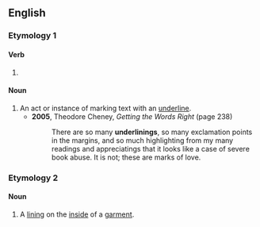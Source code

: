 ==English==

===Etymology 1===
{{suffix|en|underline|ing}}

====Verb====
{{head|en|verb form}}

# {{present participle of|en|underline|nocat=1}}

====Noun====
{{en-noun}}

# An act or instance of marking text with an [[underline]].
#* '''2005''', Theodore Cheney, ''Getting the Words Right'' (page 238)
#*: There are so many '''underlinings''', so many exclamation points in the margins, and so much highlighting from my many readings and appreciatings that it looks like a case of severe book abuse. It is not; these are marks of love.

===Etymology 2===
{{prefix|en|under|lining}}

====Noun====
{{en-noun}}

# A [[lining]] on the [[inside]] of a [[garment]].